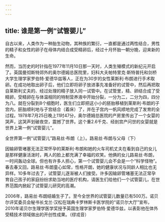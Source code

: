 ```yaml
---
---
---
```

title: 谁是第一例“试管婴儿”
---






自古以来，人类作为一种胎生动物，其种族的繁衍，一直都是通过两性结合，男性的精子和女性的卵子在母体内结合成受精卵后，经过十月怀胎一朝分娩，迎来新的生命。

然而，当历史的时针指在1977年11月10日那一天时，人类生殖模式的新纪元开启了。英国曼彻斯特郊外的奥尔德姆总医院里，妇科大夫帕特里克·斯特普托和剑桥大学生理学家罗伯特·爱德华兹等人，正在为30岁的女性莱斯利·布朗进行手术取卵。在成功地取出卵子后，他们立即将卵子放进事先准备好的试管中，然后再把取自莱斯利丈夫的、经过处理的精子放入同一试管中。在试管里，精、卵结合成了受精卵，受精卵在与体温相同的特制营养液中开始分裂，一分为二，二分为四，四分为八。就在分裂到8个细胞时，医生们立即把这小小的胚胎移植到莱斯利·布朗的子宫内，胚胎顺利地与子宫结合（着床）了，并在子宫内一帆风顺地完成了发育的全过程。1978年7月25日晚上11时47分，奥尔德姆总医院的产房里传出了一个女婴的哭声，这哭声划破夜空，震撼了世界。这个重2.6千克、经剖宫产问世的女婴就是世界上第一例“试管婴儿”。

全世界第一例“试管婴儿”路易丝·布朗（上）。路易丝·布朗与父母（下）



因输卵管堵塞无法正常怀孕的莱斯利·布朗和她的火车司机丈夫在看到自己的女儿是那样健康活泼时，两人的脸上都充满了幸福的欢笑。他俩的女儿路易丝·布朗，一时间轰动全球。但也有许多人担心，第一个试管婴儿会不会是一个“科学怪物”。春去春又回，路易丝·布朗童心如常，性格开朗，她的健康状况与同龄人相比也无异样。10多年过去了，试管婴儿逐渐被人们接受。许多因输卵管堵塞无法正常孕育自己孩子的家庭纷纷求助当地的医疗机构，请医生们给他们一个试管婴儿，在世界范围内掀起了试管婴儿研究的高潮。

2006年，路易丝·布朗结婚生子了。至今全世界的试管婴儿数量已有500万。诺贝尔评奖委员会秘书长戈兰·汉松在瑞典卡罗林斯卡医学院的“诺贝尔大厅”宣布，2010年诺贝尔生理学医学奖授予英国生理学家罗伯特·爱德华兹，以表彰他在体外受精技术领域做出的开创性成果。（缪戎音）